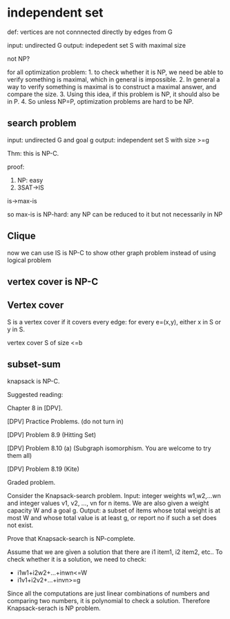 # independent set

def: vertices are not connnected directly by edges from G

input: undirected G
output: indepedent set S with maximal size

not NP?


for all optimization problem: 
1. to check whether it is NP, we need be able to verify something is maximal, which in general is impossible.
2. In general a way to verify something is maximal is to construct a maximal answer, and compare the size. 
3. Using this idea, if this problem is NP, it should also be in P.
4. So unless NP=P, optimization problems are hard to be NP.



## search problem

input: undirected G and goal g
output: independent set S with size >=g


Thm: this is NP-C.

proof:

1. NP: easy
2. 3SAT->IS


is->max-is

so max-is is NP-hard: any NP can be reduced to it but not necessarily in NP




## Clique

now we can use IS is NP-C to show other graph problem instead of using logical problem



## vertex cover is NP-C


::: {#def-}
## Vertex cover
S is a vertex cover if it covers every edge: for every e=(x,y), either x in S or y in S.
:::

vertex cover S of size <=b


## subset-sum
knapsack is NP-C.






Suggested reading:

Chapter 8 in [DPV].

[DPV] Practice Problems. (do not turn in)

[DPV] Problem 8.9 (Hitting Set)

[DPV] Problem 8.10 (a) (Subgraph isomorphism. You are welcome to try them all)

[DPV] Problem 8.19 (Kite)

Graded problem.

Consider the Knapsack-search problem.
Input: integer weights w1,w2,...wn and integer values v1, v2, ..., vn for n items. We are also given a weight capacity W and a goal g.
Output: a subset of items whose total weight is at most W and whose total value is at least g, or report no if such a set does not exist.

Prove that Knapsack-search is NP-complete.



::: {.proof}
Assume that we are given a solution that there are i1 item1, i2 item2, etc.. To check whether it is a solution, we need to check:

- i1w1+i2w2+...+inwn<=W
- i1v1+i2v2+...+invn>=g

Since all the computations are just linear combinations of numbers and comparing two numbers, it is polynomial to check a solution. Therefore Knapsack-serach is NP problem.



:::